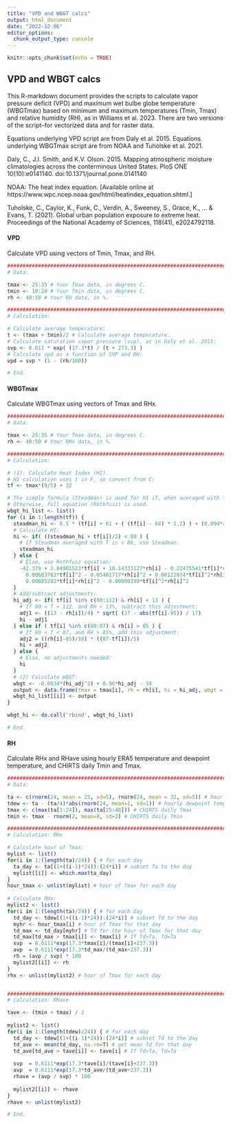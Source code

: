 ```yaml
---
title: "VPD and WBGT calcs"
output: html_document
date: "2022-12-06"
editor_options: 
  chunk_output_type: console
---
```


```r
knitr::opts_chunk$set(echo = TRUE)
```

## VPD and WBGT calcs


This R-markdown document provides the scripts to calculate vapor pressure deficit (VPD) and maximum wet bulbe globe temperature (WBGTmax) based on minimum and maximum temperatures (Tmin, Tmax) and relative humidity (RH), as in Williams et al. 2023. There are two versions of the script--for vectorized data and for raster data. 

Equations underlying VPD script are from Daly et al. 2015. Equations underlying WBGTmax script are from NOAA and Tuholske et al. 2021. 

Daly, C., J.I. Smith, and K.V. Olson. 2015. Mapping atmospheric moisture climatologies across the conterminous United States. PloS ONE 10(10):e0141140. doi:10.1371/journal.pone.0141140

NOAA: The heat index equation. [Available online at https://www.wpc.ncep.noaa.gov/html/heatindex_equation.shtml.]

Tuholske, C., Caylor, K., Funk, C., Verdin, A., Sweeney, S., Grace, K., ... & Evans, T. (2021). Global urban population exposure to extreme heat. Proceedings of the National Academy of Sciences, 118(41), e2024792118.



#### VPD

Calculate VPD using vectors of Tmin, Tmax, and RH. 

```r

###############################################################################
# Data: 

tmax <- 25:35 # Your Tmax data, in degrees C. 
tmin <- 10:20 # Your Tmin data, in degrees C. 
rh <- 40:50 # Your RH data, in %. 

###############################################################################
# Calculation:

# Calculate average temperature: 
t <- (tmax + tmin)/2 # Calculate average temperature. 
# Calculate saturation vapor pressure (svp), as in Daly et al. 2015: 
svp <- 0.611 * exp( (17.3*t) / (t + 273.3) ) 
# Calculate vpd as a function of SVP and RH: 
vpd = svp * (1 - (rh/100))

# End. 

```

#### WBGTmax

Calculate WBGTmax using vectors of Tmax and RHx. 

```r

###############################################################################
# Data: 

tmax <- 25:35 # Your Tmax data, in degrees C. 
rh <- 40:50 # Your RHx data, in %. 

###############################################################################
# Calculation:

# (1): Calculate Heat Index (HI).
# HI calculation uses t in F, so convert from C:
tf <- tmax*(9/5) + 32

# The simple formula (Steadman) is used for HI if, when averaged with T, it is < 80.
# Otherwise, full equation (Rothfusz) is used.
wbgt_hi_list <- list()
for (i in 1:length(tf)) {
  steadman_hi <- 0.5 * (tf[i] + 61 + ( (tf[i] - 68) * 1.2) ) + (0.094*rh[i])
  # Calculate HI: 
  hi <- if( ((steadman_hi + tf[i])/2) < 80 ) {
    # If Steadman averaged with T is < 80, use Steadman:
    steadman_hi
  } else {
    # Else, use Rothfusz equation:
    -42.379 + 2.04901523*tf[i] + 10.14333127*rh[i] - 0.22475541*tf[i]*rh[i] -
      0.00683783*tf[i]^2 - 0.05481717*rh[i]^2 + 0.00122874*tf[i]^2*rh[i] +
      0.00085282*tf[i]*rh[i]^2 - 0.00000199*tf[i]^2*rh[i]^2
  }
  # Add/subtract adjustments:
  hi_adj <- if( tf[i] %in% c(80:112) & rh[i] < 13 ) {
    # If 80 < T < 112, and RH < 13%, subtract this adjustment:
    adj1 <- ((13 - rh[i])/4) * sqrt( (17 - abs(tf[i]-95)) / 17) 
    hi - adj1 
  } else if ( tf[i] %in% c(80:87) & rh[i] > 85 ) {
    # If 80 < T < 87, and RH > 85%, add this adjustment:
    adj2 = ((rh[i]-85)/10) * ((87-tf[i])/5)
    hi + adj2 
  } else {
    # Else, no adjustments needed:
    hi
  }
  # (2) Calculate WBGT:
  wbgt <- -0.0034*(hi_adj^2) + 0.96*hi_adj - 34
  output <- data.frame(tmax = tmax[i], rh = rh[i], hi = hi_adj, wbgt = wbgt)
  wbgt_hi_list[[i]] <- output
}

wbgt_hi <- do.call('rbind', wbgt_hi_list)

# End. 

```


#### RH 

Calculate RHx and RHave using hourly ERA5 temperature and dewpoint temperature, and CHIRTS daily Tmin and Tmax. 

```r

###############################################################################
# Data: 

ta <- c(rnorm(24, mean = 25, sd=5), rnorm(24, mean = 32, sd=5)) # hourly temperature, in C 
tdew <- ta - (ta/4)*abs(rnorm(24, mean=1, sd=1)) # hourly dewpoint temperature, in C 
tmax <- c(max(ta[1:24]), max(ta[25:48])) # CHIRTS daily Tmax
tmin <- tmax - rnorm(2, mean=8, sd=2) # CHIRTS daily Tmin

###############################################################################
# Calculation: RHx

# Calculate hour of Tmax: 
mylist <- list()
for(i in 1:(length(ta)/24)) { # for each day
  ta_day <- ta[(1+((i-1)*24)):(24*i)] # subset Ta to the day 
  mylist[[i]] <- which.max(ta_day)
}
hour_tmax <- unlist(mylist) # hour of Tmax for each day 
 
# Calculate RHx: 
mylist2 <- list()
for(i in 1:(length(ta)/24)) { # for each day
  td_day <- tdew[(1+((i-1)*24)):(24*i)] # subset Td to the day 
  myhr <- hour_tmax[i] # hour of Tmax for that day 
  td_max <- td_day[myhr] # Td for the hour of Tmax for that day 
  td_max[td_max > tmax[i]] <- tmax[i] # If Td>Ta, Td=Ta 
  svp  = 0.6111*exp(17.3*tmax[i]/(tmax[i]+237.3))
  avp  = 0.6111*exp(17.3*td_max/(td_max+237.3))
  rh = (avp / svp) * 100
  mylist2[[i]] <- rh
}
rhx <- unlist(mylist2) # hour of Tmax for each day 


###############################################################################
# Calculation: RHave

tave <- (tmin + tmax) / 2
 
mylist2 <- list()
for(i in 1:(length(tdew)/24)) { # for each day
  td_day <- tdew[(1+((i-1)*24)):(24*i)] # subset Td to the day 
  td_ave <- mean(td_day, na.rm=T) # get mean Td for that day 
  td_ave[td_ave > tave[i]] <- tave[i] # If Td>Ta, Td=Ta 
  
  svp  = 0.6111*exp(17.3*tave[i]/(tave[i]+237.3))
  avp  = 0.6111*exp(17.3*td_ave/(td_ave+237.3))
  rhave = (avp / svp) * 100
  
  mylist2[[i]] <- rhave
}
rhave <- unlist(mylist2) 

# End. 

```

